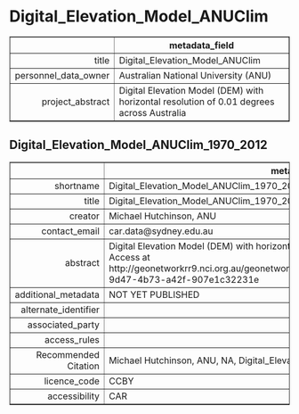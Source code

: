 Digital_Elevation_Model_ANUClim
===
<!-- html table generated in R 3.6.0 by xtable 1.8-4 package -->
<!-- Fri May 22 19:14:49 2020 -->
<table border=1>
<tr> <th>  </th> <th> metadata_field </th>  </tr>
  <tr> <td align="right"> title </td> <td> Digital_Elevation_Model_ANUClim </td> </tr>
  <tr> <td align="right"> personnel_data_owner </td> <td> Australian National University (ANU) </td> </tr>
  <tr> <td align="right"> project_abstract </td> <td> Digital Elevation Model (DEM) with horizontal resolution of 0.01 degrees across Australia </td> </tr>
   </table>



Digital_Elevation_Model_ANUClim_1970_2012
---
<!-- html table generated in R 3.6.0 by xtable 1.8-4 package -->
<!-- Fri May 22 19:14:49 2020 -->
<table border=1>
<tr> <th>  </th> <th> metadata_field </th>  </tr>
  <tr> <td align="right"> shortname </td> <td> Digital_Elevation_Model_ANUClim_1970_2012 </td> </tr>
  <tr> <td align="right"> title </td> <td> Digital_Elevation_Model_ANUClim_1970_2012 </td> </tr>
  <tr> <td align="right"> creator </td> <td> Michael Hutchinson, ANU </td> </tr>
  <tr> <td align="right"> contact_email </td> <td> car.data@sydney.edu.au </td> </tr>
  <tr> <td align="right"> abstract </td> <td> Digital Elevation Model (DEM) with horizontal resolution of 0.01 degrees across Australia. Access at http://geonetworkrr9.nci.org.au/geonetwork/srv/eng/catalog.search#/metadata/514968b2-9d47-4b73-a42f-907e1c32231e </td> </tr>
  <tr> <td align="right"> additional_metadata </td> <td> NOT YET PUBLISHED </td> </tr>
  <tr> <td align="right"> alternate_identifier </td> <td>  </td> </tr>
  <tr> <td align="right"> associated_party </td> <td>  </td> </tr>
  <tr> <td align="right"> access_rules </td> <td>  </td> </tr>
  <tr> <td align="right"> Recommended Citation </td> <td> Michael Hutchinson, ANU, NA, Digital_Elevation_Model_ANUClim_1970_2012, NA </td> </tr>
  <tr> <td align="right"> licence_code </td> <td> CCBY </td> </tr>
  <tr> <td align="right"> accessibility </td> <td> CAR </td> </tr>
   </table>


